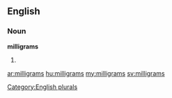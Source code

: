 ==English==

===Noun===
'''milligrams'''

# {{plural of|[[milligram]]}}

[[Category:English plurals]]

[[ar:milligrams]]
[[hu:milligrams]]
[[my:milligrams]]
[[sv:milligrams]]